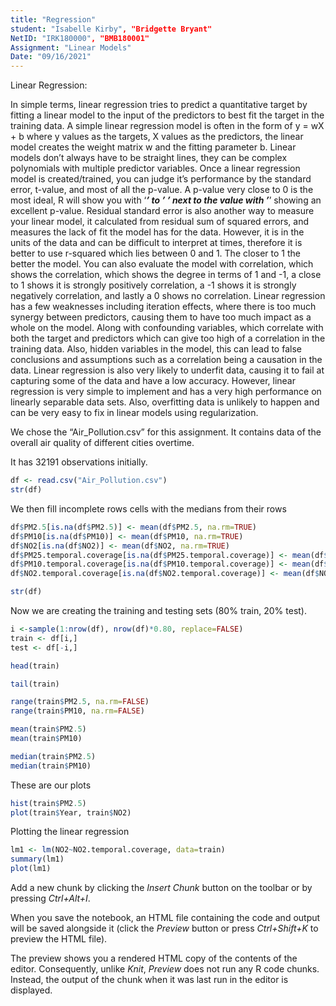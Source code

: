```yaml
---
title: "Regression"
student: "Isabelle Kirby", "Bridgette Bryant" 
NetID: "IRK180000", "BMB180001"
Assignment: "Linear Models"
Date: "09/16/2021"
---
```

Linear Regression:

In simple terms, linear regression tries to predict a quantitative target by fitting a linear model to the input of the predictors to best fit the target in the training data. A simple linear regression model is often in the form of y = wX + b where y values as the targets, X values as the predictors, the linear model creates the weight matrix w and the fitting parameter b. Linear models don't always have to be straight lines, they can be complex polynomials with multiple predictor variables. Once a linear regression model is created/trained, you can judge it's performance by the standard error, t-value, and most of all the p-value. A p-value very close to 0 is the most ideal, R will show you with '***' to ' ' next to the value with '***' showing an excellent p-value. Residual standard error is also another way to measure your linear model, it calculated from residual sum of squared errors, and measures the lack of fit the model has for the data. However, it is in the units of the data and can be difficult to interpret at times, therefore it is better to use r-squared which lies between 0 and 1. The closer to 1 the better the model. You can also evaluate the model with correlation, which shows the correlation, which shows the degree in terms of 1 and -1, a close to 1 shows it is strongly positively correlation, a -1 shows it is strongly negatively correlation, and lastly a 0 shows no correlation. Linear regression has a few weaknesses including iteration effects, where there is too much synergy between predictors, causing them to have too much impact as a whole on the model. Along with confounding variables, which correlate with both the target and predictors which can give too high of a correlation in the training data. Also, hidden variables in the model, this can lead to false conclusions and assumptions such as a correlation being a causation in the data. Linear regression is also very likely to underfit data, causing it to fail at capturing some of the data and have a low accuracy. However, linear regression is very simple to implement and has a very high performance on linearly separable data sets. Also, overfitting data is unlikely to happen and can be very easy to fix in linear models using regularization.

We chose the "Air_Pollution.csv" for this assignment. It contains data of the overall air quality of different cities overtime. 

It has 32191 observations initially.
```r
df <- read.csv("Air_Pollution.csv")
str(df)
```
We then fill incomplete rows cells with the medians from their rows
```r
df$PM2.5[is.na(df$PM2.5)] <- mean(df$PM2.5, na.rm=TRUE)
df$PM10[is.na(df$PM10)] <- mean(df$PM10, na.rm=TRUE)
df$NO2[is.na(df$NO2)] <- mean(df$NO2, na.rm=TRUE)
df$PM25.temporal.coverage[is.na(df$PM25.temporal.coverage)] <- mean(df$PM25.temporal.coverage, na.rm=TRUE)
df$PM10.temporal.coverage[is.na(df$PM10.temporal.coverage)] <- mean(df$PM10.temporal.coverage, na.rm=TRUE)
df$NO2.temporal.coverage[is.na(df$NO2.temporal.coverage)] <- mean(df$NO2.temporal.coverage, na.rm=TRUE)

str(df)
```

Now we are creating the training and testing sets (80% train, 20% test).
```r
i <-sample(1:nrow(df), nrow(df)*0.80, replace=FALSE)
train <- df[i,]
test <- df[-i,]
```

```r
head(train)

tail(train)

range(train$PM2.5, na.rm=FALSE)
range(train$PM10, na.rm=FALSE)

mean(train$PM2.5)
mean(train$PM10)

median(train$PM2.5)
median(train$PM10)

```
These are our plots
```r
hist(train$PM2.5)
plot(train$Year, train$NO2)
```



Plotting the linear regression
```r
lm1 <- lm(NO2~NO2.temporal.coverage, data=train)
summary(lm1)
plot(lm1)
```

Add a new chunk by clicking the *Insert Chunk* button on the toolbar or by pressing *Ctrl+Alt+I*.

When you save the notebook, an HTML file containing the code and output will be saved alongside it (click the *Preview* button or press *Ctrl+Shift+K* to preview the HTML file).

The preview shows you a rendered HTML copy of the contents of the editor. Consequently, unlike *Knit*, *Preview* does not run any R code chunks. Instead, the output of the chunk when it was last run in the editor is displayed.
